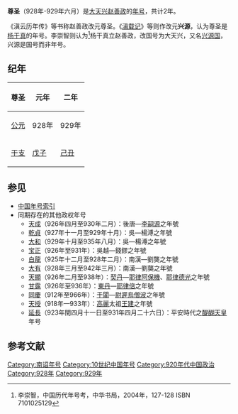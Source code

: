 {{Eranamebox|年号=尊圣
|起讫时间= 928年-929年六月
|政权= [[大天兴|大天兴]]
|帝王=[[赵善政|赵善政]]
|历时= 2年
|timeline=<timeline>
ImageSize  = width:200 height:50
PlotArea   = width:180 height:30 left:10 bottom:20
TimeAxis   = orientation:horizontal
DateFormat = yyyy
Period     = from:738 till:937
AlignBars  = early
ScaleMajor = increment:50 start:738
Colors =
  id:canvas value:rgb(1,1,0.85)
BackgroundColors = canvas:canvas
PlotData =
  width:15 color:black
  bar:era from:start till:end
  bar:era from:928 till:929 color:red
</timeline>
|说明= <span style="color: red">尊圣</span>在'''南诏'''时期的位置。
}}
'''尊圣'''（928年-929年六月）是[[大天兴|大天兴]][[赵善政|赵善政]]的[[年号|年号]]，共计2年。

《滇云历年传》等书称赵善政改元尊圣。《[[滇载记|滇载记]]》等则作改元'''兴源'''，认为尊圣是[[杨干真|杨干真]]的年号。李崇智则认为<ref>李崇智，中国历代年号考，中华书局，2004年，127-128 ISBN 7101025129</ref>杨干真立赵善政，改国号为大天兴，又名[[兴源国|兴源国]]，兴源是国号而非年号。

==纪年==

{| class="wikitable" 
!尊圣||元年||二年
|-
![[公元纪年|公元]]
|928年||929年
|-
![[干支纪年|干支]]
|[[戊子|戊子]]|| [[己丑|己丑]]
|}

==参见==
*[[中国年号索引|中国年号索引]]
*同期存在的其他政权年号
**[[天成_(李嗣源)|天成]]（926年四月至930年二月）：後唐—[[李嗣源|李嗣源]]之年號
**[[乾貞_(南吳)|乾貞]]（927年十一月至929年十月）：吳—楊溥之年號
**[[大和_(楊溥)|大和]]（929年十月至935年八月）：吳—楊溥之年號
**[[宝正|宝正]]（926年至931年）：吳越—錢鏐之年號
**[[白龍|白龍]]（925年十二月至928年二月）：南漢—劉龑之年號
**[[大有_(年號)|大有]]（928年三月至942年三月）：南漢—劉龑之年號
**[[天顯|天顯]]（926年二月至938年）：[[遼朝|契丹]]—[[耶律阿保機|耶律阿保機]]、[[耶律德光|耶律德光]]之年號
**[[甘露_(耶律倍)|甘露]]（926年至936年）：[[東丹|東丹]]—[[耶律倍|耶律倍]]之年號
**[[同慶_(尉遲烏僧波)|同慶]]（912年至966年）：[[于闐|于闐]]—[[尉遲烏僧波|尉遲烏僧波]]之年號
**[[天授_(高麗太祖)|天授]]（918年—933年）：[[高麗|高麗]]太祖[[高麗太祖|王建]]之年號
**[[延長_(醍醐天皇)|延長]]（923年閏四月十一日至931年四月二十六日）：平安時代之[[醍醐天皇|醍醐天皇]]年号

==参考文献==
{{Reflist|2}}

{{年号|[[天應_(大長和)|天應]]|[[中国年号索引|大天興年号]]|[[兴圣|兴圣]]}}
{{南诏年号}}

[[Category:南诏年号|Category:南诏年号]]
[[Category:10世纪中国年号|Category:10世纪中国年号]]
[[Category:920年代中国政治|Category:920年代中国政治]]
[[Category:928年|Category:928年]]
[[Category:929年|Category:929年]]